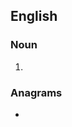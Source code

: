 {{also|raisons d'etre}}
==English==

===Noun===
{{head|en|noun form}}

# {{plural of|en|raison d'être}}

===Anagrams===
* {{anagrams|en|a=adeeinorrsst|noise traders|raison d'êtres|risedronates}}